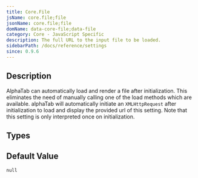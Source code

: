 ```yaml
---
title: Core.File
jsName: core.file;file
jsonName: core.file;file
domName: data-core-file;data-file
category: Core - JavaScript Specific
description: The full URL to the input file to be loaded.
sidebarPath: /docs/reference/settings
since: 0.9.6
---
```



## Description

AlphaTab can automatically load and render a file after initialization. This eliminates the need of manually calling
one of the load methods which are available. alphaTab will automatically initiate an `XMLHttpRequest` after initialization
to load and display the provided url of this setting. Note that this setting is only interpreted once on initialization.

<PropertyDescription metadata={metadata} />

## Types

<TypeTable>
    <TypeRow name="string" />
</TypeTable>

## Default Value

`null`